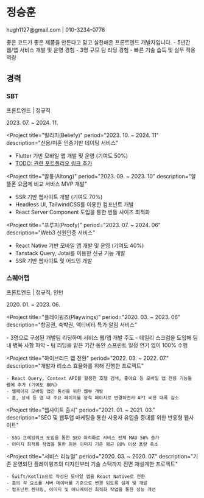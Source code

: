 
# 정승훈
<p class="contact subtitle">hugh1127@gmail.com | 010-3234-0776</p>
좋은 코드가 좋은 제품을 만든다고 믿고 실천해온 프론트엔드 개발자입니다.
- 5년간 웹/앱 서비스 개발 및 운영 경험
- 3명 규모 팀 리딩 경험
- 빠른 기술 습득 및 실무 적용 역량

## 경력

### SBT
프론트엔드 | 정규직
<p className="subtitle">2023. 07. ~ 2024. 11.</p>

<Project
  title="빌리피(Beliefy)"
  period="2023. 10. ~ 2024. 11"
  description="신용/미혼 인증기반 데이팅 서비스"
>
  - Flutter 기반 모바일 앱 개발 및 운영 (기여도 50%)
  - [TODO: 관련 포트폴리오 링크 추가](/)
</Project>

<Project
  title="알통(Altong)"
  period="2023. 09. ~ 2023. 10"
  description="알뜰폰 요금제 비교 서비스 MVP 개발"
>
  - SSR 기반 웹사이트 개발 (기여도 70%)
  - Headless UI, TailwindCSS를 이용한 컴포넌트 개발
  - React Server Component 도입을 통한 번들 사이즈 최적화
</Project>

<Project
  title="프루피(Proofy)"
  period="2023. 07. ~ 2024. 06"
  description="Web3 신원인증 서비스"
>
  - React Native 기반 모바일 앱 개발 및 운영 (기여도 40%)
  - Tanstack Query, Jotai를 이용한 신규 기능 개발
  - SSR 기반 웹사이트 및 어드민 개발
</Project>

### 스퀘어랩
프론트엔드 | 정규직, 인턴
<p className="subtitle">2020. 01. ~ 2023. 06.</p>

<Project
  title="플레이윙즈(Playwings)"
  period="2020. 03. ~ 2023. 06"
  description="항공권, 숙박권, 액티비티 특가 알림 서비스"
>
  <Project title="프론트엔드 팀 리딩" period="2023. 01. ~ 2023. 06.">
    - 3명으로 구성된 개발팀 리딩하며 서비스 웹/앱 개발 주도
    - 데일리 스크럼을 도입해 팀 내 병목 사항 파악
    - 팀 리딩을 맡은 기간 동안 스프린트 일정 연기 없이 100% 수행
  </Project>

  <Project
    title="하이브리드 앱 전환"
    period="2022. 03. ~ 2022. 07."
    description="개발자 리소스 효율화를 위해 진행한 프로젝트"
  >
    - React Query, Context API를 활용한 호텔 검색, 좋아요 등 모바일 앱 전용 기능들 웹에 추가 (기여도 80%)
    - 웹페이지 모바일 앱간 통신을 위한 웹뷰 개발
    - 홈, 상세 등 앱 내 주요 페이지를 정적 페이지로 변경하면서 API 비용 대폭 감소
  </Project>
  
  <Project
    title="웹사이트 출시"
    period="2021. 01. ~ 2021. 03."
    description="SEO 및 웹투앱 마케팅을 통한 사용자 유입을 증대를 위한 반응형 웹사이트"
  >
    - SSG 프레임워크 도입을 통한 SEO 최적화로 서비스 전체 MAU 50% 증가
    - 이미지 최적화 작업을 통한 원본 이미지 기준 평균 80% 이상 용량 축소
  </Project>
  
  <Project
    title="서비스 리뉴얼"
    period="2020. 03. ~ 2020. 07."
    description="기존 운영되던 플레이윙즈의 디자인부터 기술 스택까지 전면 재설계한 프로젝트"
  >
    - Swift/Kotlin으로 작성된 모바일 앱을 React Native로 전환
    - 홈의 각 요소를 서버 데이터를 기준으로 변경 되도록 설계 및 개발
    - 컴포넌트 렌더링, 이미지 및 애니메이션 최적화 작업을 통한 성능 개선
  </Project>
</Project>
